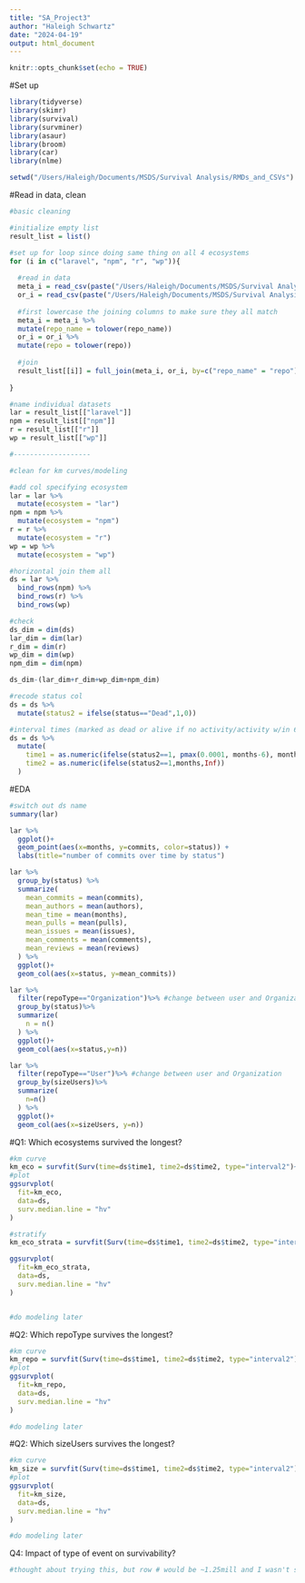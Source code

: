 ```yaml
---
title: "SA_Project3"
author: "Haleigh Schwartz"
date: "2024-04-19"
output: html_document
---
```


```r
knitr::opts_chunk$set(echo = TRUE)
```

#Set up
```r
library(tidyverse)
library(skimr)
library(survival)
library(survminer)
library(asaur)
library(broom) 
library(car)
library(nlme)

setwd("/Users/Haleigh/Documents/MSDS/Survival Analysis/RMDs_and_CSVs")

```

#Read in data, clean
```r
#basic cleaning

#initialize empty list
result_list = list()

#set up for loop since doing same thing on all 4 ecosystems
for (i in c("laravel", "npm", "r", "wp")){
  
  #read in data
  meta_i = read_csv(paste("/Users/Haleigh/Documents/MSDS/Survival Analysis/githubSurvival/data/metadata-",i,".csv",sep=""))
  or_i = read_csv(paste("/Users/Haleigh/Documents/MSDS/Survival Analysis/githubSurvival/data/oracle-",i,".csv",sep=""))
  
  #first lowercase the joining columns to make sure they all match
  meta_i = meta_i %>%
  mutate(repo_name = tolower(repo_name))
  or_i = or_i %>%
  mutate(repo = tolower(repo))
  
  #join
  result_list[[i]] = full_join(meta_i, or_i, by=c("repo_name" = "repo"))
  
}

#name individual datasets
lar = result_list[["laravel"]]
npm = result_list[["npm"]]
r = result_list[["r"]]
wp = result_list[["wp"]]

#-------------------

#clean for km curves/modeling 

#add col specifying ecosystem
lar = lar %>%
  mutate(ecosystem = "lar")
npm = npm %>%
  mutate(ecosystem = "npm")
r = r %>%
  mutate(ecosystem = "r")
wp = wp %>%
  mutate(ecosystem = "wp")

#horizontal join them all
ds = lar %>%
  bind_rows(npm) %>%
  bind_rows(r) %>%
  bind_rows(wp)

#check
ds_dim = dim(ds)
lar_dim = dim(lar)
r_dim = dim(r)
wp_dim = dim(wp)
npm_dim = dim(npm)

ds_dim-(lar_dim+r_dim+wp_dim+npm_dim)

#recode status col 
ds = ds %>%
  mutate(status2 = ifelse(status=="Dead",1,0))

#interval times (marked as dead or alive if no activity/activity w/in 6mo), so add time1 and time2
ds = ds %>%
  mutate(
    time1 = as.numeric(ifelse(status2==1, pmax(0.0001, months-6), months)),
    time2 = as.numeric(ifelse(status2==1,months,Inf))
  )

```

#EDA
```r
#switch out ds name
summary(lar)

lar %>%
  ggplot()+
  geom_point(aes(x=months, y=commits, color=status)) +
  labs(title="number of commits over time by status")

lar %>%
  group_by(status) %>%
  summarize(
    mean_commits = mean(commits),
    mean_authors = mean(authors),
    mean_time = mean(months),
    mean_pulls = mean(pulls),
    mean_issues = mean(issues),
    mean_comments = mean(comments),
    mean_reviews = mean(reviews)
  ) %>%
  ggplot()+
  geom_col(aes(x=status, y=mean_commits))

lar %>%
  filter(repoType=="Organization")%>% #change between user and Organization
  group_by(status)%>%
  summarize(
    n = n()
  ) %>%
  ggplot()+
  geom_col(aes(x=status,y=n))

lar %>%
  filter(repoType=="User")%>% #change between user and Organization
  group_by(sizeUsers)%>%
  summarize(
    n=n()
  ) %>%
  ggplot()+
  geom_col(aes(x=sizeUsers, y=n))

```
#Q1: Which ecosystems survived the longest?
```r
#km curve
km_eco = survfit(Surv(time=ds$time1, time2=ds$time2, type="interval2")~ds$ecosystem)
#plot
ggsurvplot(
  fit=km_eco,
  data=ds,
  surv.median.line = "hv" 
)

#stratify
km_eco_strata = survfit(Surv(time=ds$time1, time2=ds$time2, type="interval2")~ds$ecosystem + strata(ds$repoType))

ggsurvplot(
  fit=km_eco_strata,
  data=ds,
  surv.median.line = "hv" 
)


#do modeling later
```


#Q2: Which repoType survives the longest?
```r

#km curve
km_repo = survfit(Surv(time=ds$time1, time2=ds$time2, type="interval2")~ds$repoType)
#plot
ggsurvplot(
  fit=km_repo,
  data=ds,
  surv.median.line = "hv" 
)

#do modeling later

```

#Q2: Which sizeUsers survives the longest?
```r

#km curve
km_size = survfit(Surv(time=ds$time1, time2=ds$time2, type="interval2")~ds$sizeUsers)
#plot
ggsurvplot(
  fit=km_size,
  data=ds,
  surv.median.line = "hv" 
)

#do modeling later

```

Q4: Impact of type of event on survivability?
```r
#thought about trying this, but row # would be ~1.25mill and I wasn't sure my computers ram could handle it haha
```

















